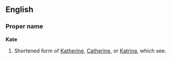 ==English==
{{wikipedia}}
===Proper name===
'''Kate'''
#Shortened form of [[Katherine]], [[Catherine]], or [[Katrina]], which see.